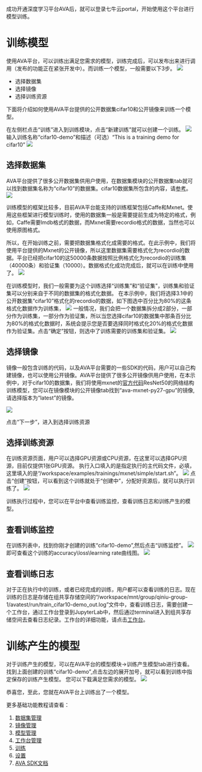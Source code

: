 成功开通深度学习平台AVA后，就可以登录七牛云portal，开始使用这个平台进行模型训练。

# 训练模型
使用AVA平台，可以训练出满足您需求的模型，训练完成后，可以发布出来进行调用（发布的功能正在紧张开发中）。而训练一个模型，一般需要以下3步。
![](https://dn-odum9helk.qbox.me/FoEs6CA_liRbj8CfNnkP5cIzCOjz)

* 选择数据集
* 选择镜像
* 选择训练资源

下面将介绍如何使用AVA平台提供的公开数据集cifar10和公开镜像来训练一个模型。

在左侧栏点击“训练”进入到训练模块，点击“新建训练”就可以创建一个训练。
![](https://dn-odum9helk.qbox.me/FkBimb6lcCo0I282n7hyFeKl4UYN)
输入训练名称“cifar10-demo”和描述（可选）“This is a training demo for cifar10”
![](https://dn-odum9helk.qbox.me/Fv200mjkaIcY8SNtfzm_49Br_deT)

## 选择数据集
AVA平台提供了很多公开数据集供用户使用，在数据集模块的公开数据集tab就可以找到数据集名称为“cifar10”的数据集。cifar10数据集所包含的内容，请[参考](https://www.cs.toronto.edu/~kriz/cifar.html)。
![](https://dn-odum9helk.qbox.me/FvzOzoBXVFZl5FC-GmZ53PBrU9g0)

训练模型的框架比较多，目前AVA平台能支持的训练框架包括Caffe和Mxnet。使用这些框架进行模型训练时，使用的数据集一般是需要提前生成为特定的格式，例如，Caffe需要lmdb格式的数据，而Mxnet需要recordio格式的数据，当然也可以使用原图格式。

所以，在开始训练之前，需要把数据集格式化成需要的格式。在此示例中，我们将使用平台提供的Mxnet的公开镜像，所以这里数据集需要格式化为recordio的数据。平台已经把cifar10的这50000条数据按照比例格式化为recordio的训练集（40000条）和验证集（10000）。数据格式化成功完成后，就可以在训练中使用了。
![](https://dn-odum9helk.qbox.me/Fq1kt6UtwTvME4CT7QxoUgG-cQfR)

在训练模型时，我们一般需要为这个训练选择“训练集”和“验证集”，训练集和验证集可以分别来自于不同的数据集的格式化数据。
在本示例中，我们将选择3.1中的公开数据集“cifar10”格式化的recordio的数据，如下图选中百分比为80%的这条格式化数据作为训练集，
![](https://dn-odum9helk.qbox.me/FpQMK3lVn6ryLNGjoodFJWcaaKJw)
一般情况，我们会把一个数据集拆分成2部分，一部分作为训练集，一部分作为验证集，所以当您选择cifar10的数据集中那条百分比为80%的格式化数据时，系统会提示您是否要选择同时格式化20%的格式化数据作为验证集。点击“确定”按钮，则选中了训练需要的训练集和验证集。
![](https://dn-odum9helk.qbox.me/FpWwMrybovu6EQHR6ORo8k-YYc9A)

## 选择镜像
镜像一般包含训练的代码，以及AVA平台需要的一些SDK的代码，用户可以自己构建镜像，也可以使用公开镜像。AVA平台提供了很多公开镜像供用户使用，在本示例中，对于cifar10的数据集，我们将使用mxnet的[官方代码](https://github.com/apache/incubator-mxnet/tree/master/example/image-classification)ResNet50的网络结构训练模型，您可以在镜像模块的公开镜像tab找到“ava-mxnet-py27-gpu”的镜像,请选择版本为“latest”的镜像。

![](https://dn-odum9helk.qbox.me/Fm8qpjByEjYYo1odgYVoJ1eQz02j)

点击“下一步”，进入到选择训练资源

## 选择训练资源
在训练资源页面，用户可以选择GPU资源或CPU资源，在这里可以选择GPU资源，目前仅提供1张GPU资源。
执行入口填入的是指定执行的主代码文件，必填，这里填入的是“/workspace/examples/trainings/mxnet/simple/start.sh”。
![](https://dn-odum9helk.qbox.me/FhpRjNFJKdi9WU794bvZe3Gror_h)
点击“创建”按钮，可以看到这个训练就处于“创建中”，分配好资源后，就可以执行训练了。
![](https://dn-odum9helk.qbox.me/FgnvPp0xE3mnS3zCDqEAqLjMCmfa)


训练执行过程中，您可以在平台中查看训练监控，查看训练日志和训练产生的模型。

## 查看训练监控
在训练列表中，找到你刚才创建的训练“cifar10-demo”,然后点击“训练监控”。
![](https://dn-odum9helk.qbox.me/FrWT7HSHF8_15fZfyi2DJEq_KNSl)
即可查看这个训练的accuracy\loss\learning rate曲线图。
![](https://dn-odum9helk.qbox.me/FmeAaR6PeHktOa8KqhbOPn9Blx3E)


## 查看训练日志
对于正在执行中的训练，或者已经完成的训练，用户都可以查看训练的日志。现在训练的日志是存储在组共享存储空间的“/workspace/mnt/group/qiniu-group-1/avatest/run/train_cifar10-demo_out.log”文件中，查看训练日志，需要创建一个工作台，通过工作台登录到JupyterLab中，然后通过terminal进入到组共享存储空间去查看日志纪录。工作台的详细功能，请点击[工作台](https://developer.qiniu.io/ava/manual/4479/workspace)。


# 训练产生的模型
对于训练产生的模型，可以在AVA平台的模型模块->训练产生模型tab进行查看。找到上面创建的训练“cifar10-demo”,点击左边的展开加号，就可以看到训练中指定保存的训练产生模型。
您可以下载满足您需求的模型。
![](https://dn-odum9helk.qbox.me/FgCh5xBtPChY2Swl5lDGF0SMkbsC)

恭喜您，至此，您就在AVA平台上训练出了一个模型。

更多基础功能教程请查看：
1. [数据集管理](https://developer.qiniu.io/ava/manual/4440/dataset-management)
2. [镜像管理](https://developer.qiniu.io/ava/manual/4476/image)
3. [模型管理](https://developer.qiniu.io/ava/manual/4478/module)
4. [工作台管理](https://developer.qiniu.io/ava/manual/4479/workspace)
5. [训练](https://developer.qiniu.io/ava/manual/4477/training)
6. [设置](https://developer.qiniu.io/ava/manual/4484/setting)
7. [AVA SDK文档](https://developer.qiniu.io/ava/manual/4240/ava-sdk)



